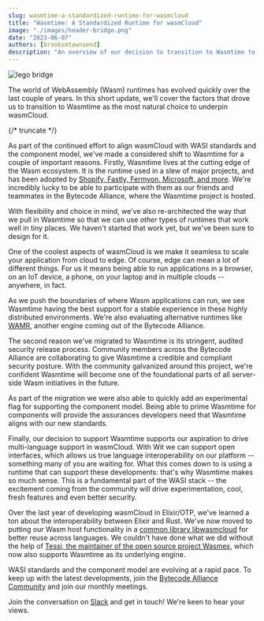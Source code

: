 ```yaml
---
slug: wasmtime-a-standardized-runtime-for-wasmcloud
title: "Wasmtime: A Standardized Runtime for wasmCloud"
image: "./images/header-bridge.png"
date: "2023-06-07"
authors: [brooksmtownsend]
description: "An overview of our decision to transition to Wasmtime to underpin wasmCloud"
---
```


![lego bridge](./images/header-bridge.png)

The world of WebAssembly (Wasm) runtimes has evolved quickly over the last couple of years. In this short update, we'll cover the factors that drove us to transition to Wasmtime as the most natural choice to underpin wasmCloud.

{/* truncate */}

As part of the continued effort to align wasmCloud with WASI standards and the component model, we've made a considered shift to Wasmtime for a couple of important reasons. Firstly, Wasmtime lives at the cutting edge of the Wasm ecosystem. It is the runtime used in a slew of major projects, and has been adopted by [Shopify, Fastly, Fermyon, Microsoft, and more](https://bytecodealliance.org/articles/wasmtime-1-0-fast-safe-and-production-ready). We're incredibly lucky to be able to participate with them as our friends and teammates in the Bytecode Alliance, where the Wasmtime project is hosted.

With flexibility and choice in mind, we've also re-architected the way that we pull in Wasmtime so that we can use _other_ types of runtimes that work well in tiny places. We haven't started that work yet, but we've been sure to design for it.

One of the coolest aspects of wasmCloud is we make it seamless to scale your application from cloud to edge. Of course, edge can mean a lot of different things. For us it means being able to run applications in a browser, on an IoT device, a phone, on your laptop and in multiple clouds -- anywhere, in fact.

As we push the boundaries of where Wasm applications can run, we see Wasmtime having the best support for a stable experience in these highly distributed environments. We're also evaluating alternative runtimes like [WAMR](https://github.com/bytecodealliance/wasm-micro-runtime), another engine coming out of the Bytecode Alliance.

The second reason we've migrated to Wasmtime is its stringent, audited security release process. Community members across the Bytecode Alliance are collaborating to give Wasmtime a credible and compliant security posture. With the community galvanized around this project, we're confident Wasmtime will become one of the foundational parts of all server-side Wasm initiatives in the future.

As part of the migration we were also able to quickly add an experimental flag for supporting the component model. Being able to prime Wasmtime for components will provide the assurances developers need that Wasmtime aligns with our new standards.

Finally, our decision to support Wasmtime supports our aspiration to drive multi-language support in wasmCloud. With Wit we can support open interfaces, which allows us true language interoperability on our platform -- something many of you are waiting for. What this comes down to is using a runtime that can support these developments: that's why Wasmtime makes so much sense. This is a fundamental part of the WASI stack -- the excitement coming from the community will drive experimentation, cool, fresh features and even better security.

Over the last year of developing wasmCloud in Elixir/OTP, we've learned a ton about the interoperability between Elixir and Rust. We've now moved to putting our Wasm host functionality in a [common library libwasmcloud](https://github.com/wasmCloud/wasmcloud) for better reuse across languages. We couldn't have done what we did without the help of [Tessi, the maintainer of the open source project Wasmex](https://github.com/tessi/wasmex/), which now also supports Wasmtime as its underlying engine.

WASI standards and the component model are evolving at a rapid pace. To keep up with the latest developments, join the [Bytecode Alliance Community](https://bytecodealliance.org/) and join our monthly meetings.

Join the conversation on [Slack](https://wasmcloud.slack.com/) and get in touch! We're keen to hear your views.
